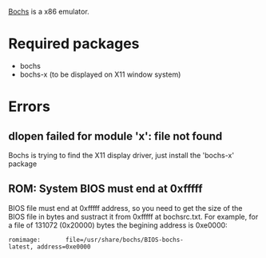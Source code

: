 [http://bochs.sourceforge.net/ Bochs] is a x86 emulator.

= Required packages =
* bochs
* bochs-x (to be displayed on X11 window system)

= Errors =
== dlopen failed for module 'x': file not found ==
Bochs is trying to find the X11 display driver, just install the 'bochs-x' package

== ROM: System BIOS must end at 0xfffff ==
BIOS file must end at 0xfffff address, so you need to get the size of the BIOS file in bytes and sustract it from 0xfffff at bochsrc.txt. For example, for a file of 131072 (0x20000) bytes the begining address is 0xe0000:

 romimage:       file=/usr/share/bochs/BIOS-bochs-latest, address=0xe0000

